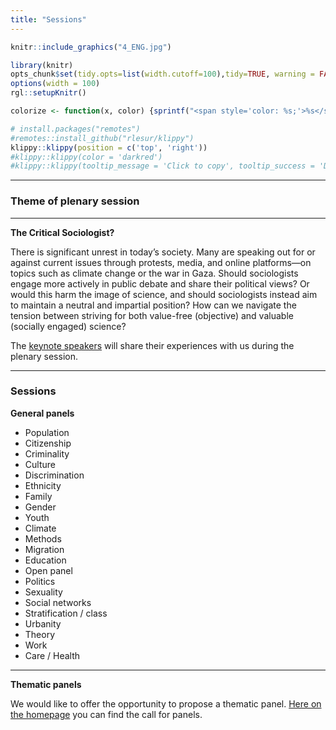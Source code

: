 ```yaml
---
title: "Sessions"
---  
```


```r
knitr::include_graphics("4_ENG.jpg")
```

  
```r
library(knitr)
opts_chunk$set(tidy.opts=list(width.cutoff=100),tidy=TRUE, warning = FALSE, message = FALSE,comment = "#>", cache=TRUE, class.source=c("test"), class.output=c("test2"), cache.lazy = FALSE)
options(width = 100) 
rgl::setupKnitr()

colorize <- function(x, color) {sprintf("<span style='color: %s;'>%s</span>", color, x) }

```

```r
# install.packages("remotes")
#remotes::install_github("rlesur/klippy")
klippy::klippy(position = c('top', 'right'))
#klippy::klippy(color = 'darkred')
#klippy::klippy(tooltip_message = 'Click to copy', tooltip_success = 'Done')
```

------------------------------------------------------------------------

### Theme of plenary session

------------------------------------------------------------------------

**The Critical Sociologist?**

There is significant unrest in today's society. Many are speaking out for or against current issues through protests, media, and online platforms—on topics such as climate change or the war in Gaza. Should sociologists engage more actively in public debate and share their political views? Or would this harm the image of science, and should sociologists instead aim to maintain a neutral and impartial position? How can we navigate the tension between striving for both value-free (objective) and valuable (socially engaged) science?

The [keynote speakers](https://dvds2025.nl/programma_en) will share their experiences with us during the plenary session.

------------------------------------------------------------------------

### Sessions 

**General panels**

- Population
- Citizenship
- Criminality 
- Culture
- Discrimination
- Ethnicity 
- Family
- Gender 
- Youth 
- Climate 
- Methods
- Migration 
- Education 
- Open panel
- Politics 
- Sexuality
- Social networks
- Stratification / class
- Urbanity 
- Theory 
- Work 
- Care / Health

------------------------------------------------------------------------

**Thematic panels**

We would like to offer the opportunity to propose a thematic panel. [Here on the homepage](https://dvds2025.nl/index_en.html) you can find the call for panels.

```{=html}
<!--
**Thematic panels**

*Mobilization on Display: Approaches to a Visual Sociology of Social Movements and Political Communication (NL or EN) - (open for submissions)*

Charlotte Bruns and Ofra Klein

With the rise and continuous influence of social media, visuals have become pivotal for political communication. The significance of visual elements is evident in the deliberate efforts of political parties, which enlist the expertise of professional graphic designers and advertising agencies to curate compelling visual content. Activist movements strategically choreograph actions to garner media attention, recognizing the potency of visuals in shaping public perception. Social media platforms facilitate the seamless upload of photos and live streaming during protests, rallies, and meetings, thereby empowering political actors and activists to construct a compelling visual narrative. Despite the growing impact of visuals in the political landscape, social science research has often overlooked their role. Scholars frequently neglect the nuanced ways in which visuals contribute to political communication and mobilization. 
This panel brings together scholars who work with visuals in their research. The aim is to discuss the heightened relevance of images in contemporary political discourse. By exploring different perspectives on visual politics, our discussion aims to shed light on the transformative potential of images, offering insights into their role in shaping political narratives and mobilizing public sentiment.

----

*Vluchtelingen in Nederland: hoe vinden zij hun weg in een nieuwe samenleving en welke rol speelt beleid hierin? (NL) - (open for submissions)*

Jaco Dagevos

In dit panel wordt onderzoek gepresenteerd over hoe vluchtelingen hun weg vinden in Nederland, met bijzondere aandacht voor beleidsfactoren. Deze sessie informeert over verschillende onderwerpen. We krijgen inzicht in de opzet en uitvoering van verschillende typen onderzoek (etnografisch, observaties, focusgroepen, kwantitatief) onder vluchtelingengroepen. Daarnaast leveren de papers een beeld van verschillende vormen van beleid waarmee vluchtelingen te maken krijgen en, voor zover mogelijk, staan we stil bij de gevolgen hiervan. Nederland heeft een nieuwe inburgeringswet en in een van de papers wordt onderzoek gepresenteerd over de ervaringen van deelnemers met deze wet. Statushouders doorlopen een asielprocedure doorlopen en hebben een inburgeringsplicht. Dit geldt niet voor Oekraïense vluchtelingen. Ook bestaan voor hen geen belemmeringen voor toetreding tot de arbeidsmarkt. Een vergelijking van de positie van beide groepen kan meer inzicht bieden in de  betekenis van deze verschillende vormen van beleid. In deze sessie wordt een voorstel voor dergelijk onderzoek gedaan. Een ander paper gaat in op de relatie tussen de taalverwerving van Syrische statushouders en het Nederlandse opvang- en inburgeringsbeleid, daarbij gebruikmakend van longitudinale gegevens voor de periode 2015-2022.

----

*Mantelzorg in context (NL) - (open for submissions)*

Alice de Boer and Marjolein Broese van Groenou

De steeds groter wordende vraag naar langdurige zorg en de ingrijpende hervormingen van het zorgsysteem zorgen voor onzekerheid onder Nederlandse burgers. Zij vragen zich af of zij zelf of hun naasten nog wel de zorg kunnen krijgen die zij nodig hebben. Deze situatie is vooral uitdagend voor diegenen die zelf hulp bieden aan hun naasten, ook wel mantelzorg genoemd. Voor de pandemie was een op de tien mantelzorgers overbelast door de hulp die zij bieden en de verwachting is dat de druk de komende jaren zal toenemen en waarschijnlijk ook de belasting die hiermee gepaard gaat. Dit komt onder andere doordat er meer ouderen zullen zijn die behoefte hebben aan hulp, terwijl er minder mensen zijn die hen hierbij kunnen helpen, en van deze mensen ook verwacht wordt dat ze participeren in betaald werk of opleiding. Meer inzicht in belangrijke determinanten en uitkomsten van mantelzorg zijn nodig om huidige en toekomstige mantelzorgers goed te kunnen ondersteunen. Het verlenen en krijgen van mantelzorg is een afweging op individueel niveau, maar deze afweging is altijd geplaatst in de context van de familie, het werk en de (buurt)gemeenschap en de samenleving. In deze sessie komen papers aan bod die naar mantelzorg in verschillende contexten nader bekijken. Twee papers gaan over gevers van mantelzorg in de context van werk en de buurt. Twee papers gaan over ontvangers van mantelzorg, met aandacht voor het sociale netwerk en het welbevinden van de zorgontvanger.  

----

*Sociology of Emotions (NL or EN) - (open for submissions)*

Aurélie Van de Peer and Mischa Dekker

While early scholarship on collective behavior tended to consider emotions solely through the prism of biology and contrasted them with rationality, the cultural turn in the social sciences brought attention to the cultural dimension of emotions. This body of work has emphasized that emotions are not simply biological reflexes nor experiential states that arise in a social vacuum; emotions are shaped by cultural understandings, norms, and processes of politicization. 

This panel welcomes papers that explore the role of emotions in any domain of social life (from education to culture, from law to media), including professional and private settings, online interactions, activism, and policymaking. We are interested in papers that address the intersectional dimensions of emotion: how are the ways in which people experience emotions informed by their race, class, and gender? And how do the ways emotional expressions are interpreted by groups of people vary across these lines and across various localized cultural settings? 

Moreover, the panel seeks to consider how emotions inform our understanding of gendered, racialized, and class-based inequalities. We welcome work that addresses the productive and inhibitive roles of emotions, encompassing both positively (happiness, pride, hope) and negative felt (shame, guilt, apprehension) emotions, as well as their impact on collective action, including activism and policy implementation.

Finally, this panel welcomes papers that aim to advance the theoretical aspects of sociology of emotions, for instance, by fleshing out the convergences and divergences with various humanities-inclined traditions in emotion studies. 

----

*Prejudice, racism and exclusionary reactions towards ethnic and religious minorities (NL or EN) - (open for submissions)* 

Marcel Coenders and Michael Savelkoul

Against the backdrop of increasing ethnic and cultural diversity and growing concerns of polarization in public and political discourse on migration and diversity related issues, it is crucial to understand the patterns and antecedents of prejudice, racism and exclusionary reactions towards different ethnic and religious minorities and across different domains or contexts. This panel will bring together researchers on prejudice, racism, and exclusionary reactions, tackling these issues from various perspectives, theoretical backgrounds and methods. We welcome empirical studies and innovative theoretical perspectives of patterns and antecedents of prejudice, racism and exclusion within or across different social domains and contexts. We are particularly interested in papers that examine temporal aspects of prejudice, racism and exclusion and address their individual and contextual patterns and determinants. Among others, we welcome papers that investigate prejudice, racism and exclusion towards specific minority groups and/or across different minority groups. Additionally, we welcome papers that address the manifestation of prejudice, racism, and exclusion within specific social domains and settings (e.g. schools, neighborhoods, and organisations) and how challenges of increasing diversity are perceived and addressed within these specific contexts. Finally, we welcome papers that study the role of policies aimed at combatting discrimination and fostering integration, equity and inclusion. 

----

*Political Sociology (NL of EN) - (open for submissions)*

Willem de Koster, Marcel Lubbers, and Niels Spierings

This panel is open for quantitative, qualitative or mixed-methods sociological research on socio-political attitudes and political participation, both inside institutional politics (e.g. voting behaviour) and outside formal institutions (e.g. protesting). Presentations on political polarization, support for certain political attitudes, non-voting or specific voting preferences can, for instance, be part of this panel. Selected submissions may focus on differences in these outcomes between social classes, educational categories, genders, ethnic groups or other differences in relation to the social and political context. It offers a platform at the Dag van de Sociologie to bring together sociologists interested in the study of politics.

----

*The Low Countries in Comparative Perspective: Results from International Surveys (EN) - (open for submissions)* 

Aat Liefbroer and Tim Reeskens


The Netherlands (and Belgium) participate in a number of international surveys. The European Social Survey (ESS), the European Value Study (EVS) and the International Social Programme (ISSP) focus on differences and trends in attitudes and values across Europe. The Generations and Gender Survey (GGS) focusses on changes in demographic and family behaviours. The Survey of Health, Aging and Retirement in Europe (SHARE) studies social change among older adults. In the Netherlands, all these surveys participate in and are funded by ODISSEI.
The aim of this session is to showcase research that can be done with these international surveys. In each presentation, comparative research based on one or more of these studies is presented. Focus of every presentation is to examine how The Netherlands (and Belgium) fare compared to other countries and to reflect on reasons for similarities and differences between the Low Countries and other parts of Europe.

---

*Computational Sociology of the Low Countries (NL or EN) - (open for submissions)*

Bas Hofstra, Jochem Tolsma, en Rense Corten

The ever-increasing access to non-traditional data sources, new methodologies, and increased computing power is changing social science. Digital footprints left on social media such provide unprecedented insight into networking behavior among millions of social relationships as they unfold; advances in natural language processing enable the substantive analyses of cultural expressions and social hierarchy in email exchanges among employees; and low-cost access to computing power now allows the study of wealth inequality with tax records of entire populations. Such studies would not have been possible without novel data, methodology, or computing power. Research like this has become known as “computational social science”.

We welcome papers on a variety of topics and methodologies. A common denominator is that papers A) use novel data sources beyond traditional social science methods and/or B) apply computationally intensive methods, but always combined with a societally and scientifically relevant question on culture, social relationships, or inequality. Papers can range – among many other approaches and topics – from massive online experiments on collaborative work to the text analyses of scholarly work to identify scientific innovation. As such, papers would ideally highlight novel tests of existing theories, or innovative tests of new theories made possible by some research design.

----

*Ethnic, racial and religious discrimination: experimental designs and methodological innovations (EN)*

Valentina Di Stasio and Stefanie Sprong

In the past decade, a growing number of studies have relied on experimental methods to capture sensitive issues, such as discrimination on grounds of ethnicity, race and religion. Through a random allocation of ethnic and religious cues to fictitious applications (field experiments) or vignette-based scenarios (survey experiments), researchers have provided convincing evidence that members of minority groups face discrimination in the employment and housing sectors. In this panel, we discuss how aspects of the experimental design can influence the results obtained from field and survey experiments. 
The four studies included in the panel employ innovative methodological approaches that allow the authors to capture processes so far understudied, such as selective information acquisition from crucial gatekeepers (e.g. employers) or cumulative discrimination across life domains. In particular: Paper 1 extends the typical design of correspondence tests to the study of indirect discrimination in access to childcare; Papers 1 and 2 highlight the importance of pretesting experimental stimuli; Paper 3 introduces a novel technique (the click-to-reveal design) to minimize social desirability bias from respondents; Paper 4 reviews the operationalization choices made in previous research and their impact on the level of discrimination found in correspondence tests.

----

*Social Inequalities in International Higher Education (EN)*

Christof van Mol and Tijmen Weber

Higher education is rapidly internationalizing, but social inequalities in international higher education are still poorly understood. Nevertheless, the individual characteristics of students in terms of socio-economic background, gender, ethnicity, age, etc. can have a significant influence whether they take part in and benefit from internationalizing activities. Furthermore, on the country level, there are important differences in how far institutions are able to successfully internationalize and attract international students, and how socially inclusive they are. Understanding inequalities in international higher education is becoming increasingly important as higher education institutions are increasingly developing inclusive internationalization policies, which should be evidence-based. This panel presents a series of papers where inequalities in international higher education are highlighted, and their causes and consequences are discussed.    

----

*Sociology of Music I: Audiences and Tastes (EN)*

Pauwke Berkers and Julian Schaap

Sociological interest in music dates back to the birth of the sociological discipline, evidenced in the works of Max Weber, W.E.B. DuBois, and Georg Simmel. Contemporary cultural sociologists (Pierre Bourdieu, Howard Becker, Richard Peterson and others) have extensively studied music to address classic sociological issues as social inequality and cohesion. Indeed, Bourdieu famously argued that “nothing more clearly affirms one’s ‘class,’ nothing more infallibly classifies, than tastes in music” (1984:18). In their article in the Annual Review of Sociology, William G. Roy and Timothy J. Dowd (2010) demonstrate this wider sociological salience of the study of music, and show how it intersects with central sociological questions on social and social inequality and distinctions. 

This panel consists of four papers which each contribute – theoretically, methodologically and empirically – to a better understanding of these key issues in the sociology of music. All papers emphasize the consumption of music, from focusing on arts participation (Calkins et al.) to interactions between musicians and audiences (Vandenberg and Dalla Chiesa) and from nightlife visitors (Hermans) to concert goers (Peters et al.). Calkins et al. take a classical Bourdieu-inspired topic – breadth of tastes – and add the dimension of race/ethnicity. Vandenberg and Dalla Chiesa look at the traditional practices of busking in the online age. Hermans examines how young, white, cisgender, and straight men negotiate masculinity in inclusive nightlife spaces. Finally, Peters et al. measure physiological and social well-being amongst concert visitors.

----

*Sociology of Music II: Audiences and Gatekeepers (EN)*

Pauwke Berkers and Julian Schaap

Sociological interest in music dates back to the birth of the sociological discipline, evidenced in the works of Max Weber, W.E.B. DuBois, and Georg Simmel. Contemporary cultural sociologists (Pierre Bourdieu, Howard Becker, Richard Peterson and others) have extensively studied music to address classic sociological issues as social inequality and cohesion. Indeed, Bourdieu famously argued that “nothing more clearly affirms one’s ‘class,’ nothing more infallibly classifies, than tastes in music” (1984:18). In their article in the Annual Review of Sociology, William G. Roy and Timothy J. Dowd (2010) demonstrate this wider sociological salience of the study of music, and show how it intersects with central sociological questions on social and social inequality and distinctions. 

This panel consists of four papers which each contribute – theoretically, methodologically and empirically – to a better understanding of these key issues in the sociology of music. All papers emphasize the production of music, focusing musicians and bookers (Berkers & Wijngaarden), nightclub promotors (Koren), music managers (Calkins et al.), and musicians and policymakers (Mogoș). Yet, whereas Mogoș takes a historical approach, the other papers address the contemporary (Dutch) music industry. Berkers and Wijngaarden make an empirical contribution to studies of the gender pay gap in the cultural and creative industries, drawing on actual live concert fees. Koren draws on interviews with musical professional to make a methodological contribution. Calkins et al. have studied the understudied professional group of music managers. And finally. Mogoș sheds light on societal transitions through studying musicians and policymakers.

----

**Roundtables**


*Bring the mountain to us - sociology for sustainability scientists (EN or NL) - (open for submissions)*

Carien Moossdorff

Sustainability scientists need and want sociological theory and insights to help provide theoretical grounding for societal change processes towards a more sustainable future. As a sociological research group in a sustainability department, we have been getting a lot of positive responses from colleagues in the department, at sustainability conferences, and among stakeholders in the field. 

However, colleagues in the field of sustainability seem to have trouble finding sociology until we present it to them. This leads us to questions like: What is our responsibility as sociologists to share our theory? How do we retain the nuances of our field while presenting our insights in an accessible way? How, when, and why should we choose to be normative in our statements? 

During this roundtable, we will engage in a discussion on the opening up of sociology to sustainability researchers. We will bring in speakers from academic sociology, sustainability sciences, and the applied sustainability field. We are looking to have a freeform discussion with all participants on the topic of bringing sociology to sustainability fields.

----

*Collecting ethno-religious minority survey data in times of survey fatigue (EN)*

Niels Spierings and Nella Geurts

The Netherland have a long and strong tradition when it comes to collection survey data, both generally and using oversampling to assess the position of and attitudes among ethno-religious minorities, migrant citizens and their children. However, developments in survey collection (e.g. shift to online), in costs (AVG; monetary) and in society at large (e.g. the politicization on ethno-religious minorities; survey fatigue; covid-19 pandemic; institutional racism by the Dutch government) have lead to new realities and challenges. Maybe not surprisingly, several recent data collections among ethno-religious minorities have struggled to meet response targets and questions have arisen regarding selection and response biases. In this roundtable we tackle this issue.

Several scholars with recent experiences collecting survey data among ethno-religious minorities team up to (a) discuss the problems they run into and above all (b) what is needed to overcome these challenges. This discussion will be focused on real-life science. The focus is not on what would be ideal, but what can be done in the here and now or which steps are needed and can be taken to get closer to an ideal. 

Each speaker will very briefly start the round table by highlighting a main challenge after which this list is discussed in terms of solutions. The public will also be invited to contribute solutions and as a result of the round table we hope to work towards a roadmap. 


-->
```
